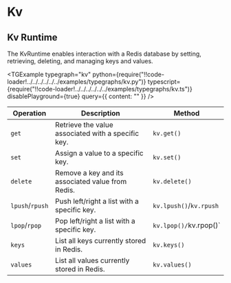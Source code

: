 
# Kv

## Kv Runtime

The KvRuntime enables interaction with a Redis database by setting, retrieving, deleting, and managing keys and values.

<TGExample
  typegraph="kv"
  python={require("!!code-loader!../../../../../../examples/typegraphs/kv.py")}
  typescript={require("!!code-loader!../../../../../../examples/typegraphs/kv.ts")}
  disablePlayground={true}
  query={{ content: "" }}
/>

| Operation | Description                                        | Method        |
| --------- | -------------------------------------------------- | ------------- |
| `get`     | Retrieve the value associated with a specific key. | `kv.get()`    |
| `set`     | Assign a value to a specific key.                  | `kv.set()`    |
| `delete`  | Remove a key and its associated value from Redis.  | `kv.delete()` |
| `lpush`/`rpush` | Push left/right a list with a specific key.| `kv.lpush()`/`kv.rpush`   |
| `lpop`/`rpop`   | Pop left/right a list with a specific key. | `kv.lpop()/`kv.rpop()`    |
| `keys`    | List all keys currently stored in Redis.           | `kv.keys()`   |
| `values`  | List all values currently stored in Redis.         | `kv.values()` |
